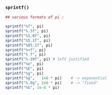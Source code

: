 
### `sprintf()`

```r


## various formats of pi :

sprintf("%f", pi)
sprintf("%.3f", pi)
sprintf("%1.0f", pi)
sprintf("%5.1f", pi)
sprintf("%05.1f", pi)
sprintf("%+f", pi)
sprintf("% f", pi)
sprintf("%-10f", pi) # left justified
sprintf("%e", pi)
sprintf("%E", pi)
sprintf("%g", pi)
sprintf("%g",   1e6 * pi)    # -> exponential
sprintf("%.9g", 1e6 * pi)    # -> "fixed"
sprintf("%G", 1e-6 * pi)

```

